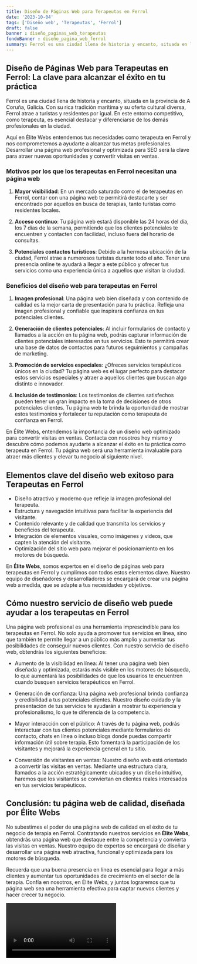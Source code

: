 ```yaml
---
title: Diseño de Páginas Web para Terapeutas en Ferrol
date: '2023-10-04'
tags: ['Diseño web', 'Terapeutas', 'Ferrol']
draft: false
banner : diseño_paginas_web_terapeutas
fondoBanner : diseño_pagina_web_ferrol
summary: Ferrol es una ciudad llena de historia y encanto, situada en la provincia de A Coruña, Galicia. Con su rica tradición marítima y su oferta cultural diversa, Ferrol atrae a turistas y residentes por igual. En este entorno competitivo, como terapeuta, es esencial destacar y diferenciarse de los demás profesionales en la ciudad.
---
```


## **Diseño de Páginas Web para Terapeutas en Ferrol: La clave para alcanzar el éxito en tu práctica**

Ferrol es una ciudad llena de historia y encanto, situada en la provincia de A Coruña, Galicia. Con su rica tradición marítima y su oferta cultural diversa, Ferrol atrae a turistas y residentes por igual. En este entorno competitivo, como terapeuta, es esencial destacar y diferenciarse de los demás profesionales en la ciudad.

Aquí en Élite Webs entendemos tus necesidades como terapeuta en Ferrol y nos comprometemos a ayudarte a alcanzar tus metas profesionales. Desarrollar una página web profesional y optimizada para SEO será la clave para atraer nuevas oportunidades y convertir visitas en ventas.

### **Motivos por los que los terapeutas en Ferrol necesitan una página web**

1. **Mayor visibilidad**: En un mercado saturado como el de terapeutas en Ferrol, contar con una página web te permitirá destacarte y ser encontrado por aquellos en busca de terapias, tanto turistas como residentes locales.

2. **Acceso continuo**: Tu página web estará disponible las 24 horas del día, los 7 días de la semana, permitiendo que los clientes potenciales te encuentren y contacten con facilidad, incluso fuera del horario de consultas.

3. **Potenciales contactos turísticos**: Debido a la hermosa ubicación de la ciudad, Ferrol atrae a numerosos turistas durante todo el año. Tener una presencia online te ayudará a llegar a este público y ofrecer tus servicios como una experiencia única a aquellos que visitan la ciudad.

### **Beneficios del diseño web para terapeutas en Ferrol**

1. **Imagen profesional**: Una página web bien diseñada y con contenido de calidad es la mejor carta de presentación para tu práctica. Refleja una imagen profesional y confiable que inspirará confianza en tus potenciales clientes.

2. **Generación de clientes potenciales**: Al incluir formularios de contacto y llamados a la acción en tu página web, podrás capturar información de clientes potenciales interesados en tus servicios. Esto te permitirá crear una base de datos de contactos para futuros seguimientos y campañas de marketing.

3. **Promoción de servicios especiales**: ¿Ofreces servicios terapéuticos únicos en la ciudad? Tu página web es el lugar perfecto para destacar estos servicios especiales y atraer a aquellos clientes que buscan algo distinto e innovador.

4. **Inclusión de testimonios**: Los testimonios de clientes satisfechos pueden tener un gran impacto en la toma de decisiones de otros potenciales clientes. Tu página web te brinda la oportunidad de mostrar estos testimonios y fortalecer tu reputación como terapeuta de confianza en Ferrol.

En Élite Webs, entendemos la importancia de un diseño web optimizado para convertir visitas en ventas. Contacta con nosotros hoy mismo y descubre cómo podemos ayudarte a alcanzar el éxito en tu práctica como terapeuta en Ferrol. Tu página web será una herramienta invaluable para atraer más clientes y elevar tu negocio al siguiente nivel.

<GifSeo />

<Cta />

## Elementos clave del diseño web exitoso para Terapeutas en Ferrol

- Diseño atractivo y moderno que refleje la imagen profesional del terapeuta.
- Estructura y navegación intuitivas para facilitar la experiencia del visitante.
- Contenido relevante y de calidad que transmita los servicios y beneficios del terapeuta.
- Integración de elementos visuales, como imágenes y videos, que capten la atención del visitante.
- Optimización del sitio web para mejorar el posicionamiento en los motores de búsqueda.

En **Élite Webs**, somos expertos en el diseño de páginas web para terapeutas en Ferrol y cumplimos con todos estos elementos clave. Nuestro equipo de diseñadores y desarrolladores se encargará de crear una página web a medida, que se adapte a tus necesidades y objetivos.

## Cómo nuestro servicio de diseño web puede ayudar a los terapeutas en Ferrol

Una página web profesional es una herramienta imprescindible para los terapeutas en Ferrol. No solo ayuda a promover tus servicios en línea, sino que también te permite llegar a un público más amplio y aumentar tus posibilidades de conseguir nuevos clientes. Con nuestro servicio de diseño web, obtendrás los siguientes beneficios:

- Aumento de la visibilidad en línea: Al tener una página web bien diseñada y optimizada, estarás más visible en los motores de búsqueda, lo que aumentará las posibilidades de que los usuarios te encuentren cuando busquen servicios terapéuticos en Ferrol.

- Generación de confianza: Una página web profesional brinda confianza y credibilidad a tus potenciales clientes. Nuestro diseño cuidado y la presentación de tus servicios te ayudarán a mostrar tu experiencia y profesionalismo, lo que te diferencia de la competencia.

- Mayor interacción con el público: A través de tu página web, podrás interactuar con tus clientes potenciales mediante formularios de contacto, chats en línea o incluso blogs donde puedas compartir información útil sobre terapia. Esto fomentará la participación de los visitantes y mejorará la experiencia general en tu sitio.

- Conversión de visitantes en ventas: Nuestro diseño web está orientado a convertir las visitas en ventas. Mediante una estructura clara, llamados a la acción estratégicamente ubicados y un diseño intuitivo, haremos que los visitantes se conviertan en clientes reales interesados en tus servicios terapéuticos.

## Conclusión: tu página web de calidad, diseñada por Élite Webs

No subestimes el poder de una página web de calidad en el éxito de tu negocio de terapia en Ferrol. Contratando nuestros servicios en **Élite Webs**, obtendrás una página web que destaque entre la competencia y convierta las visitas en ventas. Nuestro equipo de expertos se encargará de diseñar y desarrollar una página web atractiva, funcional y optimizada para los motores de búsqueda.

Recuerda que una buena presencia en línea es esencial para llegar a más clientes y aumentar tus oportunidades de crecimiento en el sector de la terapia. Confía en nosotros, en Élite Webs, y juntos lograremos que tu página web sea una herramienta efectiva para captar nuevos clientes y hacer crecer tu negocio.

<Video />

<CtaBot job='Terapeutas' city='Ferrol'/>

<Gmaps query='Ferrol+españa+maps' />
